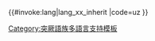 <includeonly>{{#invoke:lang|lang_xx_inherit
|code=uz
}}</includeonly><noinclude>
{{Documentation|Template:Lang-x/doc}}
[[Category:突厥語族多語言支持模板]]
</noinclude>
